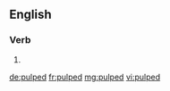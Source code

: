 ==English==

===Verb===
{{head|en|verb form}}

# {{en-past of|pulp}}

[[de:pulped]]
[[fr:pulped]]
[[mg:pulped]]
[[vi:pulped]]